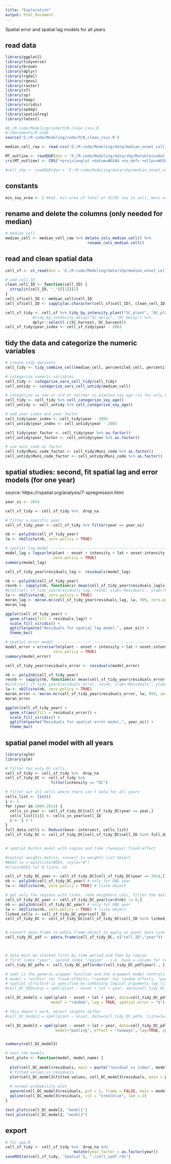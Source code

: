 ```yaml
---
title: "Exploration"
output: html_document
---
```


Spatial error and spatial lag models for all years

## read data

```r

library(ggplot2)
library(tidyverse)
library(broom)
library(dplyr)
library(rgdal)
library(rgeos)
library(raster)
library(sf)
library(sp)
library(tmap)
library(viridis)
library(spdep)
library(spatialreg)
library(lmtest)

#E:/R-code/Modeling/code/FCN_clean_csvs.R
#~/Documents/R-code
source('E:/R-code/Modeling/code/FCN_clean_csvs.R')

median_cell_raw <- read.csv('E:/R-code/Modeling/data/median_onset_cell_v2.csv')

MT_outline <- readOGR(dsn = 'E:/R-code/Modeling/data/shp/MatoGrossoOutline', layer = 'MatoGrossoOutline')
crs(MT_outline) <- CRS("+proj=longlat +datum=WGS84 +no_defs +ellps=WGS84 +towgs84=0,0,0")

#cell_shp <- readOGR(dsn = 'E:/R-code/Modeling/data/shp/median_onset_cell', layer = 'median_onset_cell_SHP')


```

## constants

```r

min_soy_area <- 2 #km2. min area of total or SC/DC soy in cell, muni or property to be considered in model

```

## rename and delete the columns (only needed for median)

```r

# median cell
median_cell <- median_cell_raw %>% delete_cols_median_cell() %>%
                                    rename_cols_median_cell()

```

## read and clean spatial data

```r

cell_sf <- st_read(dsn = 'E:/R-code/Modeling/data/shp/median_onset_cell', layer = 'median_onset_cell_SHP')

# add cell_ID
clean_cell_ID <- function(cell_ID) {
  strsplit(cell_ID, "_")[[1]][2]
}
cell_sf$cell_ID <- median_cell$cell_ID
cell_sf$cell_ID <- sapply(as.character(cell_sf$cell_ID), clean_cell_ID)

cell_sf_tidy <- cell_sf %>% tidy_by_intensity_plant("SC_plant", "DC_plant") %>%
            #tidy_by_intensity_delay("SC_delay", "DC_delay") %>%
            dplyr::select(-c(SC_harvest, DC_harvest))
cell_sf_tidy$year_index <- cell_sf_tidy$year - 2003

```

## tidy the data and categorize the numeric variables

```r

# create tidy datasets
cell_tidy <- tidy_combine_cell(median_cell, percentile5_cell, percentile95_cell)

# categorize numeric variables
cell_tidy <- categorize_vars_cell_tidy(cell_tidy)
cell_untidy <- categorize_vars_cell_untidy(median_cell)

# categorize as new or old or neither in planted soy age (so far only have it for cell scale)
cell_tidy <- cell_tidy %>% cell_categorize_soy_age()
cell_untidy <- cell_untidy %>% cell_categorize_soy_age()

# add year_index and year_factor
cell_tidy$year_index <- cell_tidy$year - 2003
cell_untidy$year_index <- cell_untidy$year - 2003

cell_tidy$year_factor <- cell_tidy$year %>% as.factor()
cell_untidy$year_factor <- cell_untidy$year %>% as.factor()

# use muni_code as factor
cell_tidy$Muni_code_factor <- cell_tidy$Muni_code %>% as.factor()
cell_untidy$Muni_code_factor <- cell_untidy$Muni_code %>% as.factor()

```

## spatial studies: second, fit spatial lag and error models (for one year)
source: https://rspatial.org/analysis/7-spregression.html

```r
year_oi <- 2014

cell_sf_tidy <- cell_sf_tidy %>%  drop_na

# filter a specific year
cell_sf_tidy_year <- cell_sf_tidy %>% filter(year == year_oi)

nb <- poly2nb(cell_sf_tidy_year)
lw <- nb2listw(nb, zero.policy = TRUE)

# spatial lag model ---------------------------------------------------------------------
model_lag = lagsarlm(plant ~ onset + intensity + lat + onset:intensity, data=cell_sf_tidy_year, lw, tol.solve=1.0e-30,
                     zero.policy = TRUE)
summary(model_lag)

cell_sf_tidy_year$residuals_lag <- residuals(model_lag)

nb <- poly2nb(cell_sf_tidy_year)
resnb <- sapply(nb, function(x) mean(cell_sf_tidy_year$residuals_lag[x]))
#plot(cell_sf_tidy_year$residuals_lag, resnb, xlab='Residuals', ylab='Mean adjacent residuals', main = paste("Spatial lag,", year_oi))
lw <- nb2listw(nb, zero.policy = TRUE)
moran_lag <- moran.mc(cell_sf_tidy_year$residuals_lag, lw, 999, zero.policy = TRUE)
moran_lag

ggplot(cell_sf_tidy_year) +
  geom_sf(aes(fill = residuals_lag)) +
  scale_fill_viridis() +
  ggtitle(paste("Residuals for spatial lag model,", year_oi)) +
  theme_bw()

# spatial error model ---------------------------------------------------------------------
model_error = errorsarlm(plant ~ onset + intensity + lat + onset:intensity, data=cell_sf_tidy_year, lw, tol.solve=1.0e-30,
                     zero.policy = TRUE)
summary(model_error)

cell_sf_tidy_year$residuals_error <- residuals(model_error)

nb <- poly2nb(cell_sf_tidy_year)
resnb <- sapply(nb, function(x) mean(cell_sf_tidy_year$residuals_error[x]))
#plot(cell_sf_tidy_year$residuals_error, resnb, xlab='Residuals', ylab='Mean adjacent residuals', main = paste("Spatial error,", year_oi))
lw <- nb2listw(nb, zero.policy = TRUE)
moran_error <- moran.mc(cell_sf_tidy_year$residuals_error, lw, 999, zero.policy = TRUE)
moran_error

ggplot(cell_sf_tidy_year) +
  geom_sf(aes(fill = residuals_error)) +
  scale_fill_viridis() +
  ggtitle(paste("Residuals for spatial error model,", year_oi)) +
  theme_bw()

```

## spatial panel model with all years

```r

library(splm)
library(plm)

# filter for only DC cells
cell_sf_tidy <- cell_sf_tidy %>%  drop_na
cell_sf_tidy_DC <- cell_sf_tidy %>% 
                    filter(intensity == "DC")

# filter out all cells where there isn't data for all years
cells_list <- list()
i <- 1
for (year in 2004:2014) {
  cells_in_year <- cell_sf_tidy_DC[cell_sf_tidy_DC$year == year,]
  cells_list[[i]] <- cells_in_year$cell_ID
  i <- i + 1
}
full_data_cells <- Reduce(base::intersect, cells_list)
cell_sf_tidy_DC <- cell_sf_tidy_DC[cell_sf_tidy_DC$cell_ID %in% full_data_cells, ]


# spatial Durbin model with region and time (twoways) fixed effect

#spatial weights matrix, convert to weights list object
#W5EX.lw = mat2listw(W5EX, style="W")
#class(W5EX.lw) # listw, nb

cell_sf_tidy_DC_year <- cell_sf_tidy_DC[cell_sf_tidy_DC$year == 2014,]
nb <- poly2nb(cell_sf_tidy_DC_year) # only for ONE year
lw <- nb2listw(nb, zero.policy = TRUE) # listw object

# get only the regions with links, redo neighbors calc, filter the data for all years accordingly
cell_sf_tidy_DC_year <- cell_sf_tidy_DC_year[card(nb) != 0,]
nb <- poly2nb(cell_sf_tidy_DC_year) # only for ONE year
lw <- nb2listw(nb, zero.policy = TRUE) # listw object
linked_cells <- cell_sf_tidy_DC_year$cell_ID
cell_sf_tidy_DC <- cell_sf_tidy_DC[cell_sf_tidy_DC$cell_ID %in% linked_cells, ]


# convert data.frame to pdata.frame object to apply as panel data (use package plm)
cell_tidy_DC_pdf <- pdata.frame(cell_sf_tidy_DC, c("cell_ID","year"))



# data must be stacked first by time period and then by region
# first index "year", second index "region" - i.e. have a column for region, then column for year
cell_tidy_DC_pdfo <- cell_tidy_DC_pdf[order(cell_tidy_DC_pdf$year) , ] # pdata.frame

# spml is the general wrapper function and the argument model controls the specification
# model = "within" for fixed effects; "random" for random effects, "pooling" for no effects
# spatial structure is specified by combining logical arguments lag (if TRUE, adds spatial autoregressive term in the dependent variable) and spatial.error (takes three values: "b", "kkp", or "none" for no spatial error correlation")
#cell_DC_FEDurbin = spml(plant ~ onset + lat + year, data=cell_tidy_DC_pdfo, listw=lw, model="within", effect="twoways", lag=TRUE, spatial.error="none")

cell_DC_model1 = spml(plant ~ onset + lat + year, data=cell_tidy_DC_pdfo, listw=lw, 
                    model = "random", lag = TRUE, spatial.error = "b")

# this doesn't work, object lengths differ
#cell_DC_model2 = spml(plant ~ onset, data=cell_tidy_DC_pdfo, listw=lw, effect = "individual", model="within", spatial.error="none", lag = T)

cell_DC_model3 = spml(plant ~ onset + lat + year, data=cell_tidy_DC_pdfo, listw=lw, 
                      model="pooling", effect = "twoways", lag=TRUE, spatial.error="kkp")


summary(cell_DC_model3)

# test the models
test_plots <- function(model, model_name) {
  
  plot(cell_DC_model$residuals, main = paste("residual vs index", model_name))
  # fitted values vs residuals
  plot(cell_DC_model3$fitted.values, cell_DC_model3$residuals, main = paste("fitted values vs residuals", model_name))
  
  # normal probability plot
  qqnorm(cell_DC_model3$residuals, pch = 1, frame = FALSE, main = model_name)
  qqline(cell_DC_model3$residuals, col = "steelblue", lwd = 2)
}

test_plots(cell_DC_model1, "model1")
test_plots(cell_DC_model3, "model3")

```


## export

```r
# for app.R
cell_sf_tidy <- cell_sf_tidy %>%  drop_na %>%
                              mutate(year_factor = as.factor(year))
saveRDS(as(cell_sf_tidy, 'Spatial'), "./cell_spdf.rds")
```